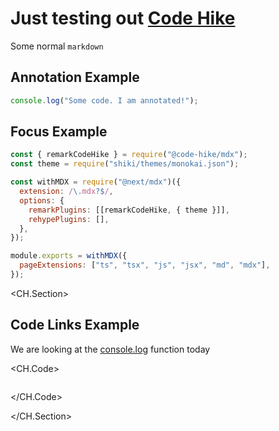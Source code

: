 
# Just testing out [Code Hike](https://codehike.org/)

Some normal `markdown`

## Annotation Example

```js index.js box=1[25:39]
console.log("Some code. I am annotated!");
```

## Focus Example

```js next.config.js focus=1:2,7
const { remarkCodeHike } = require("@code-hike/mdx");
const theme = require("shiki/themes/monokai.json");

const withMDX = require("@next/mdx")({
  extension: /\.mdx?$/,
  options: {
    remarkPlugins: [[remarkCodeHike, { theme }]],
    rehypePlugins: [],
  },
});

module.exports = withMDX({
  pageExtensions: ["ts", "tsx", "js", "jsx", "md", "mdx"],
});
```

<CH.Section>

## Code Links Example

We are looking at the [console.log](focus://console.js#2) function today

<CH.Code>
  ```js console.js console.table(["Hello", "World"]) console.log("Hello World")
  ```
</CH.Code>

</CH.Section>

